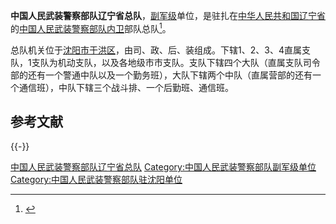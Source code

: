 '''中国人民武装警察部队辽宁省总队'''，[[副军级|副军级]]单位，是驻扎在[[中华人民共和国|中华人民共和国]][[辽宁省|辽宁省]]的[[中国人民武装警察部队|中国人民武装警察部队]][[内卫|内卫]]部队总队<ref>{{cite news |title=武警辽宁总队举办迎春晚会 |url=http://www.tianjinwe.com/tianjin/tjwy/201101/t20110127_3303557.html |accessdate=2013-07-22 |website=天津网 |deadurl=yes |archiveurl=https://web.archive.org/web/20150601172532/http://www.tianjinwe.com/tianjin/tjwy/201101/t20110127_3303557.html |archivedate=2015-06-01 }}</ref>。

总队机关位于[[沈阳市|沈阳市]][[于洪区|于洪区]]，由司、政、后、装组成。下辖1、2、3、4直属支队，1支队为机动支队，以及各地级市市支队。支队下辖四个大队（直属支队司令部的还有一个警通中队以及一个勤务班），大队下辖两个中队（直属营部的还有一个通信班），中队下辖三个战斗排、一个后勤班、通信班。

== 参考文献 ==
{{Reflist}}

{{-}}
{{中国人民武装警察部队}}

[[Category:中国人民武装警察部队辽宁省总队|]]
[[Category:中国人民武装警察部队副军级单位|Category:中国人民武装警察部队副军级单位]]
[[Category:中国人民武装警察部队驻沈阳单位|Category:中国人民武装警察部队驻沈阳单位]]

{{中华人民共和国军事小作品}}